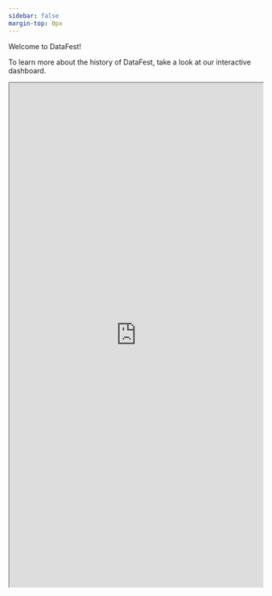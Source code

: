 ```yaml
---
sidebar: false
margin-top: 0px
---
```


<!-- ::: column-screen -->

<!-- ```{r, echo=FALSE, message=FALSE, warning=FALSE} -->

<!-- library(shinyLP) -->

<!-- iframe(width= "100%" , height = "1000px", "https://allis.shinyapps.io/datafest/") -->

<!-- ``` -->

<!-- ::: -->

Welcome to DataFest!

To learn more about the history of DataFest, take a look at our interactive dashboard.

::: column-screen
```{=html}
<iframe width="100%" height="1000px" src="https://allis.shinyapps.io/datafest/" title="Quarto Documentation"></iframe>
```
:::
